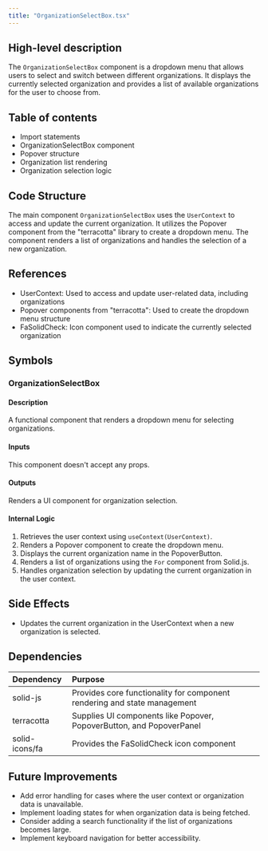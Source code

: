 ```yaml
---
title: "OrganizationSelectBox.tsx"
---
```


## High-level description
The `OrganizationSelectBox` component is a dropdown menu that allows users to select and switch between different organizations. It displays the currently selected organization and provides a list of available organizations for the user to choose from.

## Table of contents
- Import statements
- OrganizationSelectBox component
- Popover structure
- Organization list rendering
- Organization selection logic

## Code Structure
The main component `OrganizationSelectBox` uses the `UserContext` to access and update the current organization. It utilizes the Popover component from the "terracotta" library to create a dropdown menu. The component renders a list of organizations and handles the selection of a new organization.

## References
- UserContext: Used to access and update user-related data, including organizations
- Popover components from "terracotta": Used to create the dropdown menu structure
- FaSolidCheck: Icon component used to indicate the currently selected organization

## Symbols

### OrganizationSelectBox
#### Description
A functional component that renders a dropdown menu for selecting organizations.

#### Inputs
This component doesn't accept any props.

#### Outputs
Renders a UI component for organization selection.

#### Internal Logic
1. Retrieves the user context using `useContext(UserContext)`.
2. Renders a Popover component to create the dropdown menu.
3. Displays the current organization name in the PopoverButton.
4. Renders a list of organizations using the `For` component from Solid.js.
5. Handles organization selection by updating the current organization in the user context.

## Side Effects
- Updates the current organization in the UserContext when a new organization is selected.

## Dependencies
| Dependency | Purpose |
|:-----------|:--------|
| solid-js | Provides core functionality for component rendering and state management |
| terracotta | Supplies UI components like Popover, PopoverButton, and PopoverPanel |
| solid-icons/fa | Provides the FaSolidCheck icon component |

## Future Improvements
- Add error handling for cases where the user context or organization data is unavailable.
- Implement loading states for when organization data is being fetched.
- Consider adding a search functionality if the list of organizations becomes large.
- Implement keyboard navigation for better accessibility.